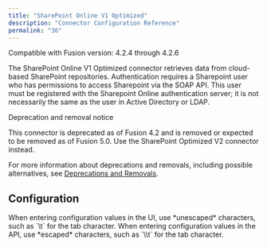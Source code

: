```yaml
---
title: "SharePoint Online V1 Optimized"
description: "Connector Configuration Reference"
permalink: "36"
---
```


Compatible with Fusion version: 4.2.4 through 4.2.6

The SharePoint Online V1 Optimized connector retrieves data from cloud-based SharePoint repositories. Authentication requires a Sharepoint user who has permissions to access Sharepoint via the SOAP API. This user must be registered with the Sharepoint Online authentication server; it is not necessarily the same as the user in Active Directory or LDAP.

<Note>

Deprecation and removal notice

This connector is deprecated as of Fusion 4.2 and is removed or expected to be removed as of Fusion 5.0. Use the SharePoint Optimized V2 connector instead.

For more information about deprecations and removals, including possible alternatives, see [Deprecations and Removals](/fusion-connectors/ft39rr/deprecations-and-removals).

</Note>



## Configuration

<Tip>
When entering configuration values in the UI, use *unescaped* characters, such as `\t` for the tab character. When entering configuration values in the API, use *escaped* characters, such as `\\t` for the tab character.
</Tip>




<SchemaParamFields schema={schema}/>
